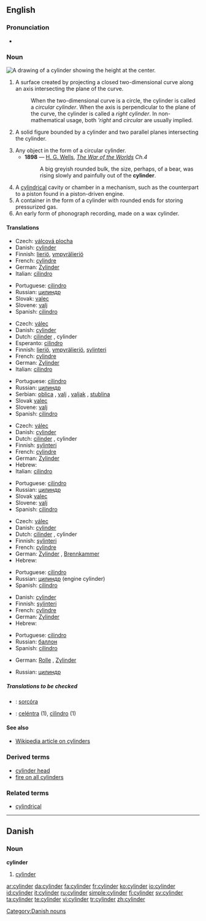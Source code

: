 ==English==

===Pronunciation===
*{{audio|en-us-cylinder.ogg|Audio (US)}}

===Noun===
[[Image:Cylinder geometry.svg|thumb|right|A drawing of a cylinder showing the height at the center.]]
{{en-noun}}

# {{geometry}} A surface created by projecting a closed two-dimensional curve along an axis intersecting the plane of the curve.
#:When the two-dimensional curve is a circle, the cylinder is called a ''circular cylinder''. When the axis is perpendicular to the plane of the curve, the cylinder is called a ''right cylinder''.  In non-mathematical usage, both '''right'' and ''circular'' are usually implied.
# {{geometry}} A solid figure bounded by a cylinder and two parallel planes intersecting the cylinder.
# Any object in the form of a circular cylinder.
#*'''1898''' — [[w:H. G. Wells|H. G. Wells]], ''[http://en.wikisource.org/wiki/The_War_of_the_Worlds The War of the Worlds] Ch.4''
#*:A big greyish rounded bulk, the size, perhaps, of a bear, was rising slowly and painfully out of the '''cylinder'''.
# A [[cylindrical]] cavity or chamber in a mechanism, such as the counterpart to a piston found in a piston-driven engine.
# A container in the form of a cylinder with rounded ends for storing pressurized gas.
# An early form of phonograph recording, made on a wax cylinder.

====Translations====
{{trans-top|geometry: surface}}
*Czech: [[válcová plocha]] {{f}}
*Danish: [[#Danish|cylinder]] {{c}}
*Finnish: [[lieriö]], [[ympyrälieriö]]
*French: [[cylindre]] {{m}}
*German: [[Zylinder]] {{m}}
*Italian: [[cilindro]] {{m}}
{{trans-mid}}
*Portuguese: [[cilindro]] {{m}}
*Russian: [[цилиндр]] {{m}}
*Slovak: [[valec]] {{m}}
*Slovene: [[valj]] {{m}}
*Spanish: [[cilindro]] {{m}}
{{trans-bottom}}

{{trans-top|geometry: solid}}
*Czech: [[válec]] {{m}}
*Danish: [[#Danish|cylinder]] {{c}}
*Dutch: [[cilinder]] {{m}}, cylinder {{m}}
*Esperanto: [[cilindro]]
*Finnish: [[lieriö]], [[ympyrälieriö]], [[sylinteri]]
*French: [[cylindre]] {{m}}
*German: [[Zylinder]] {{m}}
*Italian: [[cilindro]] {{m}}
{{trans-mid}}
*Portuguese: [[cilindro]] {{m}}
*Russian: [[цилиндр]] {{m}}
*Serbian: [[oblica]] {{f}}, [[valj]] {{m}}, [[valjak]] {{m}}, [[stublina]] {{f}}
*Slovak [[valec]] {{m}}
*Slovene: [[valj]] {{m}}
*Spanish: [[cilindro]] {{m}}
{{trans-bottom}}

{{trans-top|any cylindrical object}}
*Czech: [[válec]] {{m}}
*Danish: [[#Danish|cylinder]] {{c}}
*Dutch: [[cilinder]] {{m}}, cylinder {{m}}
*Finnish: [[sylinteri]]
*French: [[cylindre]] {{m}}
*German: [[Zylinder]] {{m}}
*Hebrew: {{he-translation|גליל|ga'lil}}
*Italian: [[cilindro]] {{m}}
{{trans-mid}}
*Portuguese: [[cilindro]] {{m}}
*Russian: [[цилиндр]] {{m}}
*Slovak [[valec]] {{m}}
*Slovene: [[valj]] {{m}}
*Spanish: [[cilindro]] {{m}}
{{trans-bottom}}

{{trans-top|cavity or chamber}}
*Czech: [[válec]] {{m}}
*Danish: [[#Danish|cylinder]] {{c}}
*Dutch: [[cilinder]] {{m}}, cylinder {{m}}
*Finnish: [[sylinteri]]
*French: [[cylindre]] {{m}}
*German: [[Zylinder]] {{m}}, [[Brennkammer]] {{m}}
*Hebrew: {{he-translation|גליל|ga'lil}}
{{trans-mid}}
*Portuguese: [[cilindro]] {{m}}
*Russian: [[цилиндр]] {{m}} (engine cylinder)
*Spanish: [[cilindro]] {{m}}
{{trans-bottom}}

{{trans-top|container}}
*Danish: [[#Danish|cylinder]] {{c}}
*Finnish: [[sylinteri]]
*French: [[cylindre]] {{m}}
*German: [[Zylinder]] {{m}}
*Hebrew: {{he-translation|גליל|ga'lil}}
{{trans-mid}}
*Portuguese: [[cilindro]] {{m}}
*Russian: [[баллон]] {{m}}
*Spanish: [[cilindro]] {{m}}
{{trans-bottom}}

{{trans-top|recording}}
*German: [[Rolle]] {{f}}, [[Zylinder]] {{m}}
{{trans-mid}}
*Russian: [[цилиндр]] {{m}}
{{trans-bottom}}

=====Translations to be checked=====
<!--Remove this section once all of the translations below have been moved into the tables above.-->
{{checktrans}}

*{{ttbc|Irish}}: [[sorcóra]]
*{{ttbc|Neapolitan}}: [[celéntra]] (1), [[cìlìndro]] (1)

====See also====
*[[w:cylinder|Wikipedia article on cylinders]]

===Derived terms===
*[[cylinder head]]
*[[fire on all cylinders]]

===Related terms===
*[[cylindrical]]

----

==Danish==

===Noun===
'''cylinder''' {{c}}

# [[#English|cylinder]]

[[Category:Danish nouns]]

[[ar:cylinder]]
[[da:cylinder]]
[[fa:cylinder]]
[[fr:cylinder]]
[[ko:cylinder]]
[[io:cylinder]]
[[id:cylinder]]
[[it:cylinder]]
[[ru:cylinder]]
[[simple:cylinder]]
[[fi:cylinder]]
[[sv:cylinder]]
[[ta:cylinder]]
[[te:cylinder]]
[[vi:cylinder]]
[[tr:cylinder]]
[[zh:cylinder]]